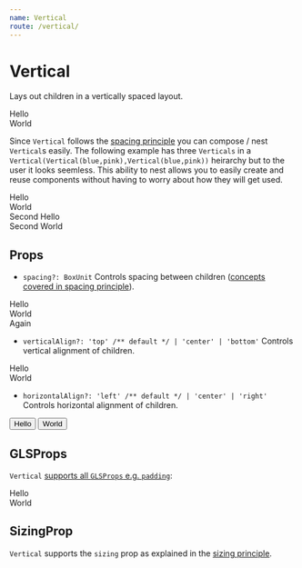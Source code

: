 ```yaml
---
name: Vertical
route: /vertical/
---
```



# Vertical 

Lays out children in a vertically spaced layout.

<Playground>
  <Vertical>
    <div style={{backgroundColor: "lightskyblue"}}>Hello</div>
    <div style={{backgroundColor: "lightpink"}}>World</div>
  </Vertical>
</Playground>

Since `Vertical` follows the [spacing principle][principle-spacing] you can compose / nest `Vertical`s easily. The following example has three `Verticals` in a `Vertical(Vertical(blue,pink),Vertical(blue,pink))` heirarchy but to the user it looks seemless. This ability to nest allows you to easily create and reuse components without having to worry about how they will get used.

<Playground>
  <Vertical>
    <Vertical>
      <div style={{backgroundColor: "lightskyblue"}}>Hello</div>
      <div style={{backgroundColor: "lightpink"}}>World</div>
    </Vertical>
    <Vertical>
      <div style={{backgroundColor: "lightskyblue"}}>Second Hello</div>
      <div style={{backgroundColor: "lightpink"}}>Second World</div>
    </Vertical>
  </Vertical>
</Playground>

## Props
* `spacing?: BoxUnit` Controls spacing between children ([concepts covered in spacing principle][principle-spacing]).

<Playground>
  <Vertical spacing={10}>
    <div style={{backgroundColor: "lightskyblue"}}>Hello</div>
    <div style={{backgroundColor: "lightpink"}}>World</div>
    <div style={{backgroundColor: "darkorange"}}>Again</div>
  </Vertical>
</Playground>

* `verticalAlign?: 'top' /** default */ | 'center' | 'bottom'` Controls vertical alignment of children.

<Playground>
  <Vertical verticalAlign='bottom' style={{height: '100px'}} spacing={10}>
    <div style={{backgroundColor: "lightskyblue"}}>Hello</div>
    <div style={{backgroundColor: "lightpink"}}>World</div>
  </Vertical>
</Playground>

* `horizontalAlign?: 'left' /** default */ | 'center' | 'right'` Controls horizontal alignment of children.

<Playground>
  <Vertical horizontalAlign='right'>
    <button>Hello</button>
    <button>World</button>
  </Vertical>
</Playground>

## GLSProps

`Vertical` [supports all `GLSProps` e.g. `padding`][common-types]: 

<Playground>
  <Vertical padding={20}>
    <div style={{backgroundColor: "lightskyblue"}}>Hello</div>
    <div style={{backgroundColor: "lightpink"}}>World</div>
  </Vertical>
</Playground>

## SizingProp

`Vertical` supports the `sizing` prop as explained in the [sizing principle][principle-sizing].


[common-types]:../common-types/
[principle-spacing]:../principle-spacing/
[principle-sizing]:../principle-sizing/
